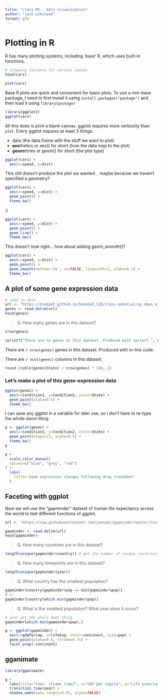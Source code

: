 ```yaml
---
title: "class 05 - data visualization"
author: "jack olmstead"
format: gfm
---
```


# Plotting in R

R has many plotting systems, including 'base' R, which uses built-in functions.

```r
# stopping distance for certain speeds
head(cars)
```

```r
plot(cars)
```

Base R plots are quick and convenient for basic plots. To use a non-base package, I need to first install it using `install.packages("package")` and then load it using `library(package)`

```r
library(ggplot2)
ggplot(cars) 
```

All this does is print a blank canvas. ggplot requires more verbosity than `plot`. Every ggplot requires at least 3 things:

-   data (the data.frame with the stuff we want to plot)
-   **aes**thetics or aes() for short (how the data map to the plot)
-   **geom**etries or geom() for short (the plot type)

```r
ggplot(cars) +
  aes(x=speed, y=dist)
```
This still doesn't produce the plot we wanted... maybe because we haven't specified a geometry?

```r
ggplot(cars) +
  aes(x=speed, y=dist) +
  geom_point() +
  theme_bw()
```
:)

```r
ggplot(cars) +
  aes(x=speed, y=dist) +
  geom_point() +
  geom_line() +
  theme_bw()
```
This doesn't look right... how about adding geom_smooth()?

```r
ggplot(cars) +
  aes(x=speed, y=dist) +
  geom_point() +
  geom_smooth(method='lm', se=FALSE, linewidth=3, alpha=0.1) +
  theme_bw()
```

## A plot of some gene expression data
```r
# read in data
url <- "https://bioboot.github.io/bimm143_S20/class-material/up_down_expression.txt"
genes <- read.delim(url)
head(genes)
```

> Q. How many genes are in this dataset?

```r
nrow(genes)

sprintf("There are %s genes in this dataset. Produced with sprintf.", nrow(genes))
```

There are `r nrow(genes)` genes in this dataset. Produced with in-line code.

There are `r ncol(genes)` columns in this dataset.

```r
round (table(genes$State) / nrow(genes) * 100, 2)
```

### Let's make a plot of this gene-expression data
```r
ggplot(genes) +
  aes(x=Condition1, y=Condition2, color=State) +
  geom_point(alpha=0.4) +
  theme_bw()
```

I can save any ggplot in a variable for later use, so I don't have to re-type the whole damn thing.
```r
p <- ggplot(genes) +
  aes(x=Condition1, y=Condition2, color=State) +
  geom_point(shape=21, alpha=0.5) +
  theme_bw()
p
```

```r
p + 
  scale_color_manual(
  values=c("blue", "grey", "red")
) +
  labs(
    title='Gene expression changes following drug treatment'
  )
```


## Faceting with ggplot
Now we will use the "gapminder" dataset of human life expectancy across the world to test different functions of ggplot.

```r
url <- "https://raw.githubusercontent.com/jennybc/gapminder/master/inst/extdata/gapminder.tsv"

gapminder <- read.delim(url)
head(gapminder)
```

> Q. How many countries are in this dataset?

```r
length(unique(gapminder$country)) # get the number of unique countries
```

> Q. How many timepoints are in this dataset?

```r
length(unique(gapminder$year))
```

> Q. What country has the smallest population?

```r
gapminder$country[gapminder$pop == min(gapminder$pop)]
# or
gapminder$country[which.min(gapminder$pop)]
```

> Q. What is the smallest population? What year does it occur?

```r
# just get the whole damn thing
gapminder[which.min(gapminder$pop),]
```

```r
g <- ggplot(gapminder) +
  aes(x=gdpPercap, y=lifeExp, color=continent, size=pop) + 
  geom_point(alpha=0.4, stroke=0.75) +
  facet_wrap(~continent)
```

## gganimate
```r
library(gganimate)
```

```r
g + 
  labs(title="Year: {frame_time}", x="GDP per capita", y="Life expectancy") +
  transition_time(year) +
  shadow_wake(wake_length=0.01, alpha=FALSE)
```











